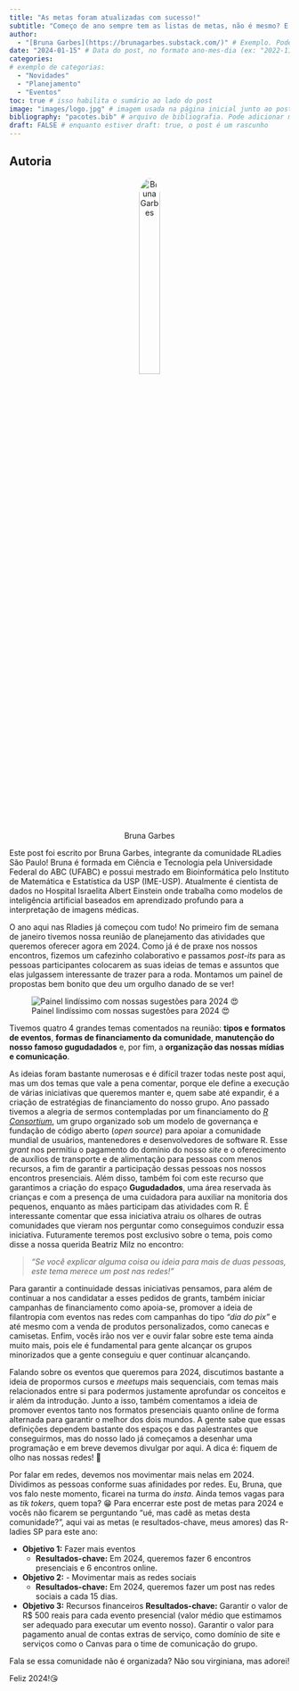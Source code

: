 ```yaml
---
title: "As metas foram atualizadas com sucesso!"
subtitle: "Começo de ano sempre tem as listas de metas, não é mesmo? E por aqui na nossa comunidade não foi diferente!"
author: 
  - "[Bruna Garbes](https://brunagarbes.substack.com/)" # Exemplo. Podemos adicionar o nome e um link com Markdown, usando o formato: "[NOME](https://link.com)"
date: "2024-01-15" # Data do post, no formato ano-mes-dia (ex: "2022-11-24")
categories: 
# exemplo de categorias:
  - "Novidades"
  - "Planejamento"
  - "Eventos"
toc: true # isso habilita o sumário ao lado do post
image: "images/logo.jpg" # imagem usada na página inicial junto ao post
bibliography: "pacotes.bib" # arquivo de bibliografia. Pode adicionar mais arquivos!
draft: FALSE # enquanto estiver draft: true, o post é um rascunho
---
```


::: {.callout-note collapse="false"}
## Autoria

<center>

![Bruna Garbes](https://url_para_sua_foto.jpg){style="width: 30%; border-radius: 50%;"}

[<i class="bi bi-house-fill"></i>](images/foto_profile2.jpeg) [<i class="fab fa-github"></i>](https://github.com/brunagarbes) [<i class="fab fa-linkedin"></i>](https://www.linkedin.com/in/brunagarbes/) [<i class="fab fa-instagram"></i>](https://www.instagram.com/mardedados/)

</center>

Este post foi escrito por Bruna Garbes, integrante da comunidade RLadies São Paulo!
Bruna é formada em Ciência e Tecnologia pela Universidade Federal do ABC (UFABC) e possui mestrado em Bioinformática pelo Instituto de Matemática e Estatística da USP (IME-USP). Atualmente é cientista de dados no Hospital Israelita Albert Einstein onde trabalha como modelos de inteligência artificial baseados em aprendizado profundo para a interpretação de imagens médicas. 
:::


O ano aqui nas Rladies já começou com tudo! No primeiro fim de semana de janeiro tivemos nossa reunião de planejamento das atividades que queremos oferecer agora em 2024. Como já é de praxe nos nossos encontros, fizemos um cafezinho colaborativo e passamos *post-its* para as pessoas participantes colocarem as suas ideias de temas e assuntos que elas julgassem interessante de trazer para a roda. Montamos um painel de propostas bem bonito que deu um orgulho danado de se ver!

![Painel lindíssimo com nossas sugestões para 2024 😍](images/painel-post-its.jpg){fig-align="center"}

Tivemos quatro 4 grandes temas comentados na reunião: **tipos e formatos de eventos**, **formas de financiamento da comunidade**, **manutenção do nosso famoso gugudadados** e, por fim, a **organização das nossas mídias e comunicação**.

As ideias foram bastante numerosas e é difícil trazer todas neste post aqui, mas um dos temas que vale a pena comentar, porque ele define a execução de várias iniciativas que queremos manter e, quem sabe até expandir, é a criação de estratégias de financiamento do nosso grupo. Ano passado tivemos a alegria de sermos contempladas por um financiamento do [*R Consortium*](https://www.r-consortium.org/), um grupo organizado sob um modelo de governança e fundação de código aberto (*open source*) para apoiar a comunidade mundial de usuários, mantenedores e desenvolvedores de software R. Esse *grant* nos permitiu o pagamento do domínio do nosso *site* e o oferecimento de auxílios de transporte e de alimentação para pessoas com menos recursos, a fim de garantir a participação dessas pessoas nos nossos encontros presenciais. Além disso, também foi com este recurso que garantimos a criação do espaço **Gugudadados**, uma área reservada às crianças e com a presença de uma cuidadora para auxiliar na monitoria dos pequenos, enquanto as mães participam das atividades com R. É interessante comentar que essa iniciativa atraiu os olhares de outras comunidades que vieram nos perguntar como conseguimos conduzir essa iniciativa. Futuramente teremos post exclusivo sobre o tema, pois como disse a nossa querida Beatriz Milz no encontro:

> *"Se você explicar alguma coisa ou ideia para mais de duas pessoas, este tema merece um post nas redes!"*

Para garantir a continuidade dessas iniciativas pensamos, para além de continuar a nos candidatar a esses pedidos de grants, também iniciar campanhas de financiamento como apoia-se, promover a ideia de filantropia com eventos nas redes com campanhas do tipo *“dia do pix”* e até mesmo com a venda de produtos personalizados, como canecas e camisetas. Enfim, vocês irão nos ver e ouvir falar sobre este tema ainda muito mais, pois ele é fundamental para gente alcançar os grupos minorizados que a gente conseguiu e quer continuar alcançando.

Falando sobre os eventos que queremos para 2024, discutimos bastante a ideia de propormos cursos e *meetups* mais sequenciais, com temas mais relacionados entre si para podermos justamente aprofundar os conceitos e ir além da introdução. Junto a isso, também comentamos a ideia de promover eventos tanto nos formatos presenciais quanto online de forma alternada para garantir o melhor dos dois mundos. A gente sabe que essas definições dependem bastante dos espaços e das palestrantes que conseguirmos, mas do nosso lado já começamos a desenhar uma programação e em breve devemos divulgar por aqui. A dica é: fiquem de olho nas nossas redes! 🤣

Por falar em redes, devemos nos movimentar mais nelas em 2024. Dividimos as pessoas conforme suas afinidades por redes. Eu, Bruna, que vos falo neste momento, ficarei na turma do *insta*. Ainda temos vagas para as *tik tokers*, quem topa? 😁
Para encerrar este post de metas para 2024 e vocês não ficarem se perguntando “ué, mas cadê as metas desta comunidade?”, aqui vai as metas (e resultados-chave, meus amores) das R-ladies SP para este ano:

 - **Objetivo 1:** Fazer mais eventos
    - **Resultados-chave:** Em 2024, queremos fazer 6 encontros presenciais e 6 encontros online.

- **Objetivo 2:** - Movimentar mais as redes sociais
  - **Resultados-chave:** Em 2024, queremos fazer um post nas redes sociais a cada 15 dias.

- **Objetivo 3:** Recursos financeiros
   **Resultados-chave:** Garantir o valor de R$ 500 reais para cada evento presencial (valor médio que estimamos ser adequado para executar um evento nosso). Garantir o valor para pagamento anual de contas extras de serviço, como domínio de site e serviços como o Canvas para o time de comunicação do grupo.

Fala se essa comunidade não é organizada? Não sou virginiana, mas adorei!

Feliz 2024!😘
